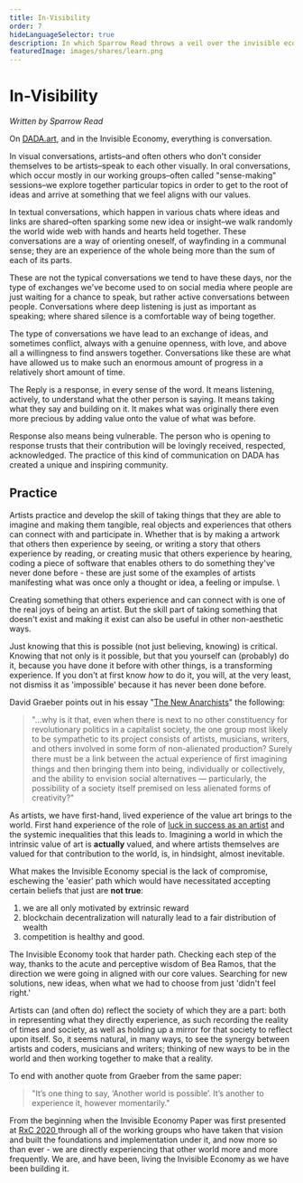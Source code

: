 ```yaml
---
title: In-Visibility
order: 7
hideLanguageSelector: true
description: In which Sparrow Read throws a veil over the invisible economy so we can see its shape.
featuredImage: images/shares/learn.png
---
```


# In-Visibility

_Written by Sparrow Read_

On [DADA.art](https://dada.art), and in the Invisible Economy, everything is conversation.  

In visual conversations, artists–and often others who don't consider themselves to be artists–speak to each other visually. In oral conversations, which occur mostly in our working groups–often called "sense-making" sessions–we explore together particular topics in order to get to the root of ideas and arrive at something that we feel aligns with our values. 

In textual conversations, which happen in various chats where ideas and links are shared–often sparking some new idea or insight–we walk randomly the world wide web with hands and hearts held together. These conversations are a way of orienting oneself, of wayfinding in a communal sense; they are an experience of the whole being more than the sum of each of its parts.

These are not the typical conversations we tend to have these days, nor the type of exchanges we've become used to on social media where people are just waiting for a chance to speak, but rather active conversations between people. Conversations where deep listening is just as important as speaking; where shared silence is a comfortable way of being together. 

The type of conversations we have lead to an exchange of ideas, and sometimes conflict, always with a genuine openness, with love, and above all a willingness to find answers together. Conversations like these are what have allowed us to make such an enormous amount of progress in a relatively short amount of time.

The Reply is a response, in every sense of the word. It means listening, actively, to understand what the other person is saying. It means taking what they say and building on it. It makes what was originally there even more precious by adding value onto the value of what was before.

Response also means being vulnerable. The person who is opening to response trusts that their contribution will be lovingly received, respected, acknowledged. The practice of this kind of communication on DADA has created a unique and inspiring community.

## Practice

Artists practice and develop the skill of taking things that they are able to imagine and making them tangible, real objects and experiences that others can connect with and participate in. Whether that is by making a artwork that others then experience by seeing, or writing a story that others experience by reading, or creating music that others experience by hearing, coding a piece of software that enables others to do something they've never done before - these are just some of the examples of artists manifesting what was once only a thought or idea, a feeling or impulse. \

Creating something that others experience and can connect with is one of the real joys of being an artist. But the skill part of taking something that doesn't exist and making it exist can also be useful in other non-aesthetic ways.

Just knowing that this is possible (not just believing, knowing) is critical.  Knowing that not only is it possible, but that you yourself can (probably) do it, because you have done it before with other things, is a transforming experience. If you don't at first know *how* to do it, you will, at the very least, not dismiss it as 'impossible' because it has never been done before.

David Graeber points out in his essay "[The New Anarchists](https://www.researchgate.net/publication/27224530_Toward_an_Anthropological_Theory_of_Value_The_False_Coin_of_Our_Own_Dreams)" the following:

> "...why is it that, even when there is next to no other constituency for revolutionary politics in a capitalist society, the one group most likely to be sympathetic to its project consists of artists, musicians, writers, and others involved in some form of non-alienated production? Surely there must be a link between the actual experience of ﬁrst imagining things and then bringing them into being, individually or collectively, and the ability to envision social alternatives — particularly, the possibility of a society itself premised on less alienated forms of creativity?"

As artists, we have first-hand, lived experience of the value art brings to the world.  First hand experience of the role of [luck in success as an artist](https://www.artsy.net/article/artsy-editorial-artists-famous-friends-originality-work) and the systemic inequalities that this leads to. Imagining a world in which the intrinsic value of art is **actually** valued, and where artists themselves are valued for that contribution to the world, is, in hindsight, almost inevitable.  

What makes the Invisible Economy special is the lack of compromise, eschewing the 'easier' path which would have necessitated accepting certain beliefs that just are **not true**:

1. we are all only motivated by extrinsic reward
2. blockchain decentralization will naturally lead to a fair distribution of wealth
3. competition is healthy and good.

The Invisible Economy took that harder path. Checking each step of the way, thanks to the acute and perceptive wisdom of Bea Ramos, that the direction we were going in aligned with our core values. Searching for new solutions, new ideas, when what we had to choose from just 'didn't feel right.'

Artists can (and often do) reflect the society of which they are a part: both in representing what they directly experience, as such recording the reality of times and society, as well as holding up a  mirror for that society to reflect upon itself. So, it seems natural, in many ways, to see the synergy between artists and coders, musicians and writers; thinking of new ways to be in the world and then working together to make that a reality.

To end with another quote from Graeber from the same paper:

> "It’s one thing to say, ‘Another world is possible’. It’s another to experience it, however momentarily."

From the beginning when the Invisible Economy Paper was first presented at [RxC 2020 ](https://www.youtube.com/watch?v=D7qML81Akus)through all of the working groups who have taken that vision and built the foundations and implementation under it, and now more so than ever - we are directly experiencing that other world more and more frequently. We are, and have been, living the Invisible Economy as we have been building it.